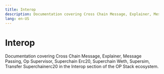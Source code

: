 ```yaml
---
title: Interop
description: Documentation covering Cross Chain Message, Explainer, Message Passing, Op Supervisor, Superchain Erc20, Superchain Weth, Supersim, Transfer Superchainerc20 in the Interop section of the OP Stack ecosystem.
lang: en-US
---
```



# Interop

Documentation covering Cross Chain Message, Explainer, Message Passing, Op Supervisor, Superchain Erc20, Superchain Weth, Supersim, Transfer Superchainerc20 in the Interop section of the OP Stack ecosystem.

<Cards>
  <Card title="Anatomy of a cross-chain message" href="/stack/interop/cross-chain-message" />

  <Card title="Interoperability explainer" href="/stack/interop/explainer" />

  <Card title="Interop message passing overview" href="/stack/interop/message-passing" />

  <Card title="OP Supervisor" href="/stack/interop/op-supervisor" />

  <Card title="SuperchainERC20" href="/stack/interop/superchain-erc20" />

  <Card title="SuperchainWETH (Interoperable ETH)" href="/stack/interop/superchain-weth" />

  <Card title="Supersim multichain development environment" href="/stack/interop/supersim" />

  <Card title="How to transfer a SuperchainERC20" href="/stack/interop/transfer-superchainERC20" />
</Cards>
